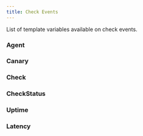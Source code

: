 ```yaml
---
title: Check Events
---
```



List of template variables available on check events.

<CheckHealthEnv />

### Agent
<AgentEnv />

### Canary
<CanaryEnv />

### Check
<CheckEnv />

### CheckStatus
<CheckStatus />

### Uptime
<Uptime />

### Latency
<Latency />